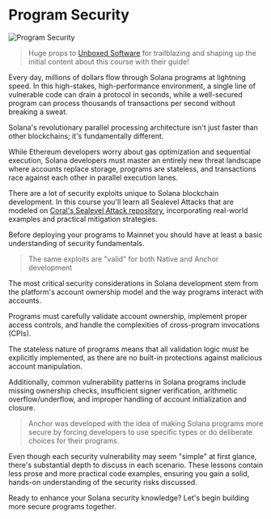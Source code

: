 
# Program Security

![Program Security](/graphics/course-banners/program-security.png)

> Huge props to [Unboxed Software](https://x.com/unboxedsoftware) for trailblazing and shaping up the initial content about this course with their guide! 

Every day, millions of dollars flow through Solana programs at lightning speed. In this high-stakes, high-performance environment, a single line of vulnerable code can drain a protocol in seconds, while a well-secured program can process thousands of transactions per second without breaking a sweat.

Solana's revolutionary parallel processing architecture isn't just faster than other blockchains; it's fundamentally different. 

While Ethereum developers worry about gas optimization and sequential execution, Solana developers must master an entirely new threat landscape where accounts replace storage, programs are stateless, and transactions race against each other in parallel execution lanes.

There are a lot of security exploits unique to Solana blockchain development. In this course you'll learn all Sealevel Attacks that are modeled on [Coral's Sealevel Attack repository](https://github.com/coral-xyz/sealevel-attacks), incorporating real-world examples and practical mitigation strategies.

Before deploying your programs to Mainnet you should have at least a basic understanding of security fundamentals.

> The same exploits are "valid" for both Native and Anchor development

<ArticleSection name="Introduction to Program Security" id="introduction-to-program-security" level="h2" />

The most critical security considerations in Solana development stem from the platform's account ownership model and the way programs interact with accounts. 

Programs must carefully validate account ownership, implement proper access controls, and handle the complexities of cross-program invocations (CPIs). 

The stateless nature of programs means that all validation logic must be explicitly implemented, as there are no built-in protections against malicious account manipulation.

Additionally, common vulnerability patterns in Solana programs include missing ownership checks, insufficient signer verification, arithmetic overflow/underflow, and improper handling of account initialization and closure. 

> Anchor was developed with the idea of making Solana programs more secure by forcing developers to use specific types or do deliberate choices for their programs.

Even though each security vulnerability may seem "simple" at first glance, there's substantial depth to discuss in each scenario. These lessons contain less prose and more practical code examples, ensuring you gain a solid, hands-on understanding of the security risks discussed.

Ready to enhance your Solana security knowledge? Let's begin building more secure programs together.

